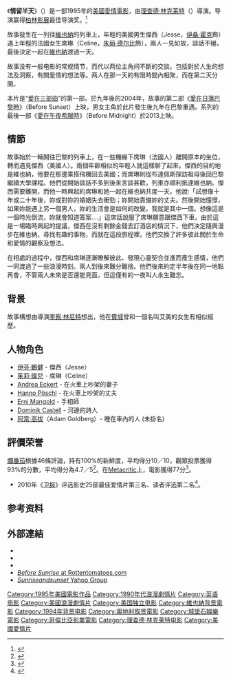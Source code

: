 {{noteTA
|T=zh-hk:情留半天; zh-tw:愛在黎明破曉時; zh-cn:日出之前;
|G1=Show
|1=zh-hk:情留半天; zh-tw:愛在黎明破曉時; zh-cn:日出之前;
|2=zh-hk:日落巴黎; zh-tw:愛在日落巴黎時; zh-cn:日落之前;
|3=zh-hk:情約半生; zh-tw:愛在午夜希臘時; zh-cn:午夜之前;}}
{{Infobox_Film
| name = 情留半天
| original_name = {{lang|en|''Before Sunrise''}}
| image = 文件:爱在黎明破晓前.PNG
| caption = 电影海報
| producer = Anne Walker-McBay
| director = [[理查德·林克莱特|理查德·林克莱特]]
| writer = 李察·林尼特
| starring = [[伊芬·鶴健|伊芬·鶴健]]<br />[[茱莉·蝶兒|茱莉·蝶兒]]
| music = [[Fred_Frith|Fred Frith]]<ref>{{cite web|title=Before Sunrise: Production Credits|url=http://movies.nytimes.com/movie/133986/Before-Sunrise/credits|publisher=New York Times|accessdate=June 5, 2013|year=2010}}</ref>
| cinematography = Lee Daniel
| editing = [[Sandra_Adair|Sandra Adair]]
| distributor = [[哥倫比亞電影公司|哥倫比亞電影公司]]
| budget = 約$250萬[[美元|美元]]
| gross = $5,535,405
| released = {{start date|1995|1|27}}
| runtime = 101 分鐘
| country = {{Plainlist|
* {{USA}}
}}
| language = [[英語|英語]]
| imdb_id = 0112471
| preceded_by = 
| followed_by = 《[[愛在日落巴黎時|愛在日落巴黎時]]》<br />《[[愛在午夜希臘時|愛在午夜希臘時]]》
| cn_name = 爱在黎明破晓前
| hk_name = 情留半天
| tw_name = 愛在黎明破曉時
}}
《'''情留半天'''》（{{lang|en|Before Sunrise}}）是一部1995年的[[美國|美國]][[愛情片|愛情]][[電影|電影]]，由[[理查德·林克莱特|理查德·林克莱特]]（{{lang|en|Richard Linklater}}）導演。导演赢得[[柏林影展|柏林影展]]最佳导演奖。<ref name="Berlinale">{{cite web |url=http://www.berlinale.de/en/archiv/jahresarchive/1995/03_preistr_ger_1995/03_Preistraeger_1995.html |title=Berlinale: 1995 Prize Winners |accessdate=2011-12-30 |work=Berlinale.de |archive-date=2013-11-11 |archive-url=https://web.archive.org/web/20131111194017/http://www.berlinale.de/en/archiv/jahresarchive/1995/03_preistr_ger_1995/03_Preistraeger_1995.html |dead-url=no }}</ref>

故事發生在一列往[[維也納|維也納]]的列車上，年輕的美國男生傑西（Jesse，[[伊桑·霍克|伊桑·霍克]]飾）遇上年輕的法國女生席琳（Celine，[[朱丽·德尔比|朱丽·德尔比]]飾），兩人一見如故，談話不絕，最後決定一起在[[維也納|維也納]]渡過一天。

故事没有一般电影的常规情节，而代以两位主角间不斷的交談。包括對於人生的想法及洞察，有關愛情的想法等。两人在那一天的有限時間內相聚，而在第二天分開。

本片是“[[爱在三部曲|爱在三部曲]]”的第一部。於九年後的2004年，故事的第二部《[[愛在日落巴黎時|愛在日落巴黎時]]》（Before Sunset）上映，男女主角於此片發生後九年在巴黎重遇。系列的最後一部《[[愛在午夜希臘時|愛在午夜希臘時]]》（Before Midnight）於2013上映。

==情節==
故事始於一輛開往巴黎的列車上，在一些機緣下席琳（法國人）離開原本的坐位，轉而遇見傑西（美國人）。兩個年齡相似的年輕人就這樣聊了起來。傑西的目的地是維也納，他要在那邊乘搭飛機回去美國；而席琳則從布達佩斯探訪祖母後回巴黎繼續大學課程。他們從開始談話不多到後來言談甚歡，列車亦順利抵達維也納。傑西需要離開，而他一時興起約席琳和她一起在維也納共度一天。他說:「試想像十年或二十年後，妳或對妳的婚姻失去衝勁；妳開始責備妳的丈夫。然後開始憧憬，如果妳能遇上另一個男人，妳的生活會是如何的改變。我就是其中一個。想像這是一個時光倒流，妳就會知道答案....」這席話說服了席琳願意跟傑西下車。由於這是一場臨時興起的提議，傑西在沒有剩餘金錢去訂酒店的情況下，他們決定隨興漫步在維也納，尋找有趣的事物，而就在這段旅程裡，他們交換了許多彼此關於生命和愛情的觀察及想法。 

在相處的過程中，傑西和席琳逐漸瞭解彼此、發現心靈契合並進而產生感情，他們一同渡過了一些浪漫時刻。兩人到後來難分難捨。他們後來約定半年後在同一地點再會，不管兩人未來是否還能見面，但這僅有的一夜叫人永生難忘。

==背景==
故事構想由導演[[李察·林尼特|李察·林尼特]]想出，他在[[費城|費城]]曾和一個名叫艾美的女生有相似經歷。

==人物角色==
*[[伊芬·鶴健|伊芬·鶴健]] - 傑西（Jesse）
*[[茱莉·蝶兒|茱莉·蝶兒]] - 席琳（Celine）
*[[Andrea_Eckert|Andrea Eckert]] - 在火車上吵架的妻子
*[[Hanno_Pöschl|Hanno Pöschl]] - 在火車上吵架的丈夫
*[[Erni_Mangold|Erni Mangold]] - 手相師
*[[Dominik_Castell|Dominik Castell]] - 河邊的詩人
*[[阿當·高拔|阿當·高拔]]（Adam Goldberg）- 睡在車內的人 (未掛名)

== 評價荣誉 ==

[[爛番茄|爛番茄]]根據46條評論，持有100%的新鮮度，平均得分10／10，觀眾投票獲得93%的分數，平均得分為4.7／5<ref>{{cite web|url=https://www.rottentomatoes.com/m/before_sunrise|website=[[爛番茄|Rotten Tomatoes]]|accessdate=2020-09-17|title=存档副本|archive-date=2021-02-23|archive-url=https://web.archive.org/web/20210223232925/http://www.rottentomatoes.com/m/before_sunrise|dead-url=no}}</ref>。在[[Metacritic|Metacritic]]上，電影獲得77分<ref>{{cite web|url=https://www.metacritic.com/movie/before-sunrise|title=before-sunrise Reviews|website=[[Metacritic|Metacritic]]|accessdate=2020-09-17|archive-date=2020-11-11|archive-url=https://web.archive.org/web/20201111193645/https://www.metacritic.com/movie/before-sunrise|dead-url=no}}</ref>。

*2010年《[[卫报|卫报]]》评选影史25部最佳爱情片第三名、读者评选第二名<ref>{{cite web |title=The 25 best romantic films of all time |url=https://www.theguardian.com/film/series/the-romance-25 |website=The Guardian |accessdate=2020-09-17 |archive-date=2021-01-26 |archive-url=https://web.archive.org/web/20210126024537/http://www.theguardian.com/film/series/the-romance-25 |dead-url=no }}</ref>。

== 参考资料 ==
{{reflist}}

==外部連結==
* {{imdb title|id=0112471}}
*{{Douban|id=1296339}}
* {{metacritic film|before-sunrise|Before Sunrise}}
* [http://www.rottentomatoes.com/m/before_sunrise/ ''Before Sunrise'' at Rottentomatoes.com] {{Wayback|url=http://www.rottentomatoes.com/m/before_sunrise/ |date=20210223232925 }}
* [https://web.archive.org/web/20080127234101/http://movies.groups.yahoo.com/group/sunriseandsunset/ ''Sunriseandsunset'' Yahoo Group]

{{Richard Linklater}}
{{DEFAULTSORT:Before Sunrise}}
[[Category:1995年美國電影作品|Category:1995年美國電影作品]]
[[Category:1990年代浪漫劇情片|Category:1990年代浪漫劇情片]]
[[Category:英语电影|Category:英语电影]]
[[Category:美國浪漫劇情片|Category:美國浪漫劇情片]]
[[Category:美国独立电影|Category:美国独立电影]]
[[Category:維也納背景電影|Category:維也納背景電影]]
[[Category:1994年背景电影|Category:1994年背景电影]]
[[Category:奧地利取景電影|Category:奧地利取景電影]]
[[Category:城堡石娛樂電影|Category:城堡石娛樂電影]]
[[Category:哥倫比亞影業電影|Category:哥倫比亞影業電影]]
[[Category:理查德·林克莱特电影|Category:理查德·林克莱特电影]]
[[Category:美國愛情片|Category:美國愛情片]]